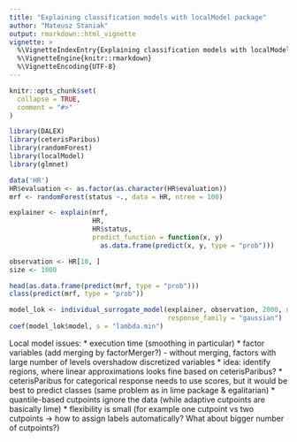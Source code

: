 ---
title: "Explaining classification models with localModel package"
author: "Mateusz Staniak"
output: rmarkdown::html_vignette
vignette: >
  %\VignetteIndexEntry{Explaining classification models with localModel package}
  %\VignetteEngine{knitr::rmarkdown}
  %\VignetteEncoding{UTF-8}
---

```{r setup, include = FALSE}
knitr::opts_chunk$set(
  collapse = TRUE,
  comment = "#>"
)
```

```{r ex}
library(DALEX)
library(ceterisParibus)
library(randomForest)
library(localModel)
library(glmnet)

data('HR')
HR$evaluation <- as.factor(as.character(HR$evaluation))
mrf <- randomForest(status ~., data = HR, ntree = 100)

explainer <- explain(mrf, 
                     HR,
                     HR$status,
                     predict_function = function(x, y)
                       as.data.frame(predict(x, y, type = "prob")))

observation <- HR[10, ]
size <- 1000

head(as.data.frame(predict(mrf, type = "prob")))
class(predict(mrf, type = "prob"))

model_lok <- individual_surrogate_model(explainer, observation, 2000, n_points = 100,
                                        response_family = "gaussian")
coef(model_lok$model, s = "lambda.min")
```


Local model issues:
  * execution time (smoothing in particular)
  * factor variables (add merging by factorMerger?)
    - without merging, factors with large number of levels overshadow discretized variables
  * idea: identify regions, where linear approximations looks fine based on ceterisParibus?
  * ceterisParibus for categorical response needs to use scores, but it would be best to predict classes (same problem as in lime package & egalitarian)
  * quantile-based cutpoints ignore the data (while adaptive cutpoints are basically lime)
  * flexibility is small (for example one cutpoint vs two cutpoints -> how to assign labels automatically? What about bigger number of cutpoints?)
  
  
